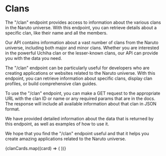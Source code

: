 # Clans


The "/clan" endpoint provides access to information about the various clans in the Naruto universe. With this endpoint, you can retrieve details about a specific clan, like their name and all the members.

Our API contains information about a vast number of clans from the Naruto universe, including both major and minor clans. Whether you are interested in the powerful Uchiha clan or the lesser-known clans, our API can provide you with the data you need.

The "/clan" endpoint can be particularly useful for developers who are creating applications or websites related to the Naruto universe. With this endpoint, you can retrieve information about specific clans, display clan profiles, or build comprehensive clan guides.

To use the "/clan" endpoint, you can make a GET request to the appropriate URL with the clan ID or name or any required params that are in the docs. The response will include all available information about that clan in JSON format.

We have provided detailed information about the data that is returned by this endpoint, as well as examples of how to use it.

We hope that you find the "/clan" endpoint useful and that it helps you create amazing applications related to the Naruto universe.

<div className="h-10" />

<Cards>
  {clanCards.map((card) => (
    <Card
      key={`card-${card.href}`}
      title={card.title}
      href={card.href}
    />
))}

</Cards>
